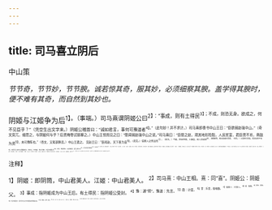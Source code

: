 ```yaml
---
---
---
```

title: 司马喜立阴后
---



中山策

*节节奇，节节妙，节节腴。诚若惊其奇，服其妙，必须细察其腴。盖学得其腴时，便不难有其奇，而自然到其妙也。*

阴姬与江姬争为后<sup>1】。（事端。）司马熹谓阴姬公曰<sup>2】：“事成，则有土得民<sup>3】；不成，则恐无身。欲成之，何不见臣乎？”（凭空生出文字来。）阴姬公稽首曰：“诚如君言，事何可豫道者<sup>4】。”（此句妙！并不求计。）司马熹即奏书中山王曰：“臣欲弱赵强中山。”（奇文突兀，细思之，与阴姬何与乎？后贤掩卷试揣摹之。）中山王悦而见之曰：“愿闻弱赵强中山之说。”司马熹曰：“臣愿之赵，观其地形险阻，人民贫富，君臣贤不肖，商敌为资<sup>5】，未可豫陈也。”（奇文，又笔甚腴恣。）中山王遗之。
见赵王曰：“臣闻赵，天下善为音<sup>6】，（奇文。）佳丽人之所出也<sup>7】。（奇文。）今者，臣来至境，入都邑，观人民谣俗<sup>8】，容貌颜色，殊无佳丽好美者。（奇文。）以臣所行多矣，周流无所不至<sup>9】，未尝见人如中山阴姬者也。（奇文。）不知者，特以为神，力言不能及也<sup>10】。（奇文，笔甚腴态。）其容貌颜色，固已过绝人矣<sup>11】。若乃其眉目准頞权街<sup>12】2，犀角偃月<sup>13】，彼乃帝王之后，非诸侯之姬也。”（奇文，腴之甚！恣之甚！）赵王意移，（入二字妙！）大悦曰：“吾愿请之，何如？”司马熹曰：“臣窃见其佳丽，口不能无道尔。（精绝！细思如此文，真是何等心胸，写得出来。）即欲请之，是非臣所敢议，愿王无泄也。”（精绝！）
司马熹辞去，归报中山王曰：“赵王非贤王也。不好道德，而好声色；不好仁义，而好勇力。（陪一“而好勇力”，如有意如无意，妙，妙！）臣闻其乃欲请所谓阴姬者。”（添“所谓”二字，如全不认阴公者，妙，妙！）中山王作色不悦。司马熹曰：“赵强国也，其请之必矣。《奇文，奇得险绝！）王如不与，即社稷危矣；（险绝！）与之则为诸侯笑。”（险绝！）中山王
曰：“为将奈何？”司马熹曰：“王立为后，以绝赵王之意。（何曾费半点力。妙哉，妙哉！）世无请后者，（自注，妙，妙！）虽欲得请之，邻国不与也<sup>13】。”（再自注，妙，妙！）中山王遂立以为后，赵王亦无请言也。（又多写此一句，真令通篇化作镜花水月。若无此一句，便是实实有此一篇文字也。）

<sup>注释】

<sup>1】阴姬：即阴筒，中山君美人。江姬：中山君美人。
<sup>2】司马熹：中山王相。熹：同“喜”。阴姬公：阴姬父。
<sup>3】事成：指阴姬成为中山王后。有土得民：指阴姬公受封。
<sup>4】豫：通“预”。豫道：先言。
<sup>5】商：计度。
<sup>6】音：乐音，指唱歌。
<sup>7】佳丽人：大美人。
<sup>8】谣：徒歌。
<sup>9】周流：周游。
<sup>10】力言不能及也：意为尽力言之也不能表达出阴姬之美。
<sup>11】固：确实。过绝：超出。
<sup>12】若乃：至于。准：鼻头。頞（è遏）：鼻梁。权：通“颧”，两颊。衡：眉上。
<sup>13】犀角：额角骨。偃月：半月形。14邻国不与：意即礼无请后之义，邻国一定不会赞同。